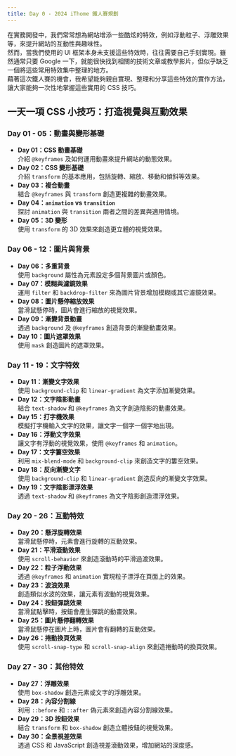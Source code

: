 ```yaml
---
title: Day 0 - 2024 iThome 鐵人賽規劃
---
```

在實務開發中，我們常常想為網站增添一些酷炫的特效，例如浮動粒子、浮雕效果等，來提升網站的互動性與趣味性。  
然而，當我們使用的 UI 框架本身未支援這些特效時，往往需要自己手刻實現。雖然通常只要 Google 一下，就能很快找到相關的技術文章或教學影片，但似乎缺乏一個將這些常用特效集中整理的地方。  
藉著這次鐵人賽的機會，我希望能夠親自實現、整理和分享這些特效的實作方法，讓大家能夠一次性地掌握這些實用的 CSS 技巧。

## 一天一項 CSS 小技巧：打造視覺與互動效果
### Day 01 - 05：動畫與變形基礎
- **Day 01：CSS 動畫基礎**  
  介紹 `@keyframes` 及如何運用動畫來提升網站的動態效果。
- **Day 02：CSS 變形基礎**  
  介紹 `transform` 的基本應用，包括旋轉、縮放、移動和傾斜等效果。
- **Day 03：複合動畫**  
  結合 `@keyframes` 與 `transform` 創造更複雜的動畫效果。
- **Day 04：`animation` vs `transition`**  
  探討 `animation` 與 `transition` 兩者之間的差異與適用情境。
- **Day 05：3D 變形**  
  使用 `transform` 的 3D 效果來創造更立體的視覺效果。

### Day 06 - 12：圖片與背景
- **Day 06：多重背景**  
  使用 `background` 屬性為元素設定多個背景圖片或顏色。
- **Day 07：模糊與濾鏡效果**  
  運用 `filter` 和 `backdrop-filter` 來為圖片背景增加模糊或其它濾鏡效果。
- **Day 08：圖片懸停縮放效果**  
  當滑鼠懸停時，圖片會進行縮放的視覺效果。
- **Day 09：漸變背景動畫**  
  透過 `background` 及 `@keyframes` 創造背景的漸變動畫效果。
- **Day 10：圖片遮罩效果**  
  使用 `mask` 創造圖片的遮罩效果。

### Day 11 - 19：文字特效
- **Day 11：漸變文字效果**  
  使用 `background-clip` 和 `linear-gradient` 為文字添加漸變效果。
- **Day 12：文字陰影動畫**  
  結合 `text-shadow` 和 `@keyframes` 為文字創造陰影的動畫效果。
- **Day 15：打字機效果**  
  模擬打字機輸入文字的效果，讓文字一個字一個字地出現。
- **Day 16：浮動文字效果**  
  讓文字有浮動的視覺效果，使用 `@keyframes` 和 `animation`。
- **Day 17：文字簍空效果**  
  利用 `mix-blend-mode` 和 `background-clip` 來創造文字的簍空效果。
- **Day 18：反向漸變文字**  
  使用 `background-clip` 和 `linear-gradient` 創造反向的漸變文字效果。
- **Day 19：文字陰影漂浮效果**  
  透過 `text-shadow` 和 `@keyframes` 為文字陰影創造漂浮效果。

### Day 20 - 26：互動特效
- **Day 20：懸浮旋轉效果**  
  當滑鼠懸停時，元素會進行旋轉的互動效果。
- **Day 21：平滑滾動效果**  
  使用 `scroll-behavior` 來創造滾動時的平滑過渡效果。
- **Day 22：粒子浮動效果**  
  透過 `@keyframes` 和 `animation` 實現粒子漂浮在頁面上的效果。
- **Day 23：波浪效果**  
  創造類似水波的效果，讓元素有波動的視覺效果。
- **Day 24：按鈕彈跳效果**  
  當滑鼠點擊時，按鈕會產生彈跳的動畫效果。
- **Day 25：圖片懸停翻轉效果**  
  當滑鼠懸停在圖片上時，圖片會有翻轉的互動效果。
- **Day 26：捲動換頁效果**  
  使用 `scroll-snap-type` 和 `scroll-snap-align` 來創造捲動時的換頁效果。

### Day 27 - 30：其他特效
- **Day 27：浮雕效果**  
  使用 `box-shadow` 創造元素或文字的浮雕效果。
- **Day 28：內容分割線**  
  利用 `::before` 和 `::after` 偽元素來創造內容分割線效果。
- **Day 29：3D 按鈕效果**  
  結合 `transform` 和 `box-shadow` 創造立體按鈕的視覺效果。
- **Day 30：全景視差效果**  
  透過 CSS 和 JavaScript 創造視差滾動效果，增加網站的深度感。
